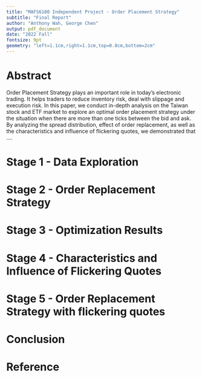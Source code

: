```yaml
---
title: "MAFS6100 Independent Project - Order Placement Strategy"
subtitle: "Final Report"
author: "Anthony Wah, George Chen"
output: pdf_document
date: "2022 Fall"
fontsize: 9pt
geometry: "left=1.1cm,right=1.1cm,top=0.8cm,bottom=2cm"
---
```


# Abstract

Order Placement Strategy plays an important role in today's electronic trading. It helps traders to reduce inventory risk, deal with slippage and execution risk. In this paper, we conduct in-depth analysis on the Taiwan stock and ETF market to explore an optimal order placement strategy under the situation when there are more than one ticks between the bid and ask. By analyzing the spread distribution, effect of order replacement, as well as the characteristics and influence of flickering quotes, we demonstrated that ....

# Stage 1 - Data Exploration

# Stage 2 - Order Replacement Strategy 

# Stage 3 - Optimization Results

# Stage 4 - Characteristics and Influence of Flickering Quotes

# Stage 5 - Order Replacement Strategy with flickering quotes

# Conclusion

# Reference



